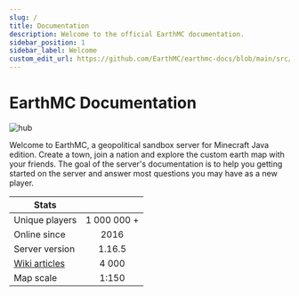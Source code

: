 ```yaml
---
slug: /
title: Documentation
description: Welcome to the official EarthMC documentation.
sidebar_position: 1
sidebar_label: Welcome
custom_edit_url: https://github.com/EarthMC/earthmc-docs/blob/main/src/docs/index.mdx
---
```

# EarthMC Documentation

![hub](/img/emchub.png)

Welcome to EarthMC, a geopolitical sandbox server for Minecraft Java edition. Create a town, join a nation and explore the custom earth map with your friends. The goal of the server's documentation is to help you getting started on the server and answer most questions you may have as a new player.

| Stats       |           |
| ------------- |:-------------:|
| Unique players      | 1 000 000 + |
| Online since      | 2016 |
| Server version      | 1.16.5 |
| [Wiki articles](https://earthmc.fandom.com/wiki/Earthmc_Wiki)      | 4 000 |
| Map scale      | 1:150 |
